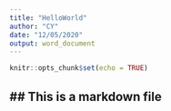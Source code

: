 ```yaml
---
title: "HelloWorld"
author: "CY"
date: "12/05/2020"
output: word_document
---
```


```r
knitr::opts_chunk$set(echo = TRUE)
```

## ## This is a markdown file

